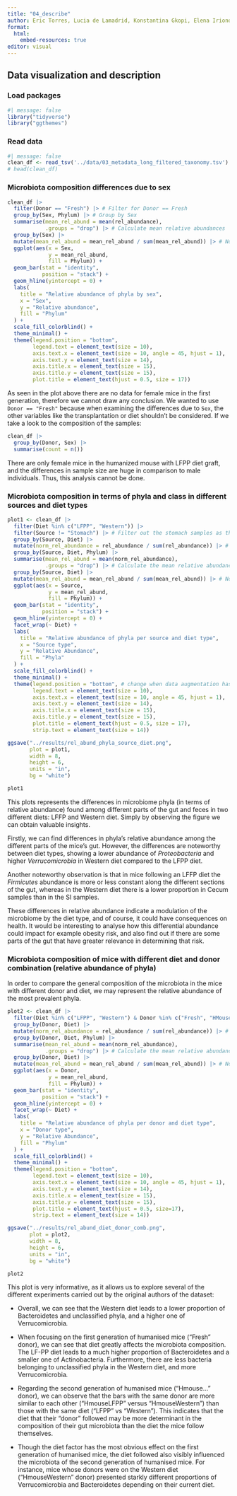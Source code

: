 ```yaml
---
title: "04_describe"
author: Eric Torres, Lucia de Lamadrid, Konstantina Gkopi, Elena Iriondo and Jorge Santiago
format:
  html:
    embed-resources: true
editor: visual
---
```


## Data visualization and description

### Load packages

```r
#| message: false 
library("tidyverse")
library("ggthemes")
```

### Read data

```r
#| message: false 
clean_df <- read_tsv('../data/03_metadata_long_filtered_taxonomy.tsv')
# head(clean_df)
```

### Microbiota composition differences due to sex

```r
clean_df |> 
  filter(Donor == "Fresh") |> # Filter for Donor == Fresh
  group_by(Sex, Phylum) |> # Group by Sex
  summarise(mean_rel_abund = mean(rel_abundance), 
            .groups = "drop") |> # Calculate mean relative abundances
  group_by(Sex) |> 
  mutate(mean_rel_abund = mean_rel_abund / sum(mean_rel_abund)) |> # Normalize mean abundances so that the total for each sex
  ggplot(aes(x = Sex,
             y = mean_rel_abund,
             fill = Phylum)) + 
  geom_bar(stat = "identity",
           position = "stack") +
  geom_hline(yintercept = 0) +
  labs(
    title = "Relative abundance of phyla by sex",
    x = "Sex",
    y = "Relative abundance",
    fill = "Phylum"
  ) +
  scale_fill_colorblind() +
  theme_minimal() +
  theme(legend.position = "bottom",
        legend.text = element_text(size = 10),
        axis.text.x = element_text(size = 10, angle = 45, hjust = 1),
        axis.text.y = element_text(size = 14),
        axis.title.x = element_text(size = 15), 
        axis.title.y = element_text(size = 15),
        plot.title = element_text(hjust = 0.5, size = 17))

```

As seen in the plot above there are no data for female mice in the first generation, therefore we cannot draw any conclusion. We wanted to use `Donor == "Fresh"` because when examining the differences due to `Sex`, the other variables like the transplantation or diet shouldn't be considered. If we take a look to the composition of the samples:

```r
clean_df |> 
  group_by(Donor, Sex) |> 
  summarise(count = n())
```

There are only female mice in the humanized mouse with LFPP diet graft, and the differences in sample size are huge in comparison to male individuals. Thus, this analysis cannot be done.

### Microbiota composition in terms of phyla and class in different sources and diet types

```r
plot1 <- clean_df |> 
  filter(Diet %in% c("LFPP", "Western")) |> 
  filter(Source != "Stomach") |> # Filter out the stomach samples as there are none in LFPP
  group_by(Source, Diet) |> 
  mutate(norm_rel_abundance = rel_abundance / sum(rel_abundance)) |> # Normalize abundance within samples
  group_by(Source, Diet, Phylum) |> 
  summarise(mean_rel_abund = mean(norm_rel_abundance), 
            .groups = "drop") |> # Calculate the mean relative abundances
  group_by(Source, Diet) |> 
  mutate(mean_rel_abund = mean_rel_abund / sum(mean_rel_abund)) |> # Normalize mean abundances so that the total for each one is 1
  ggplot(aes(x = Source,
             y = mean_rel_abund,
             fill = Phylum)) + 
  geom_bar(stat = "identity",
           position = "stack") +
  geom_hline(yintercept = 0) +
  facet_wrap(~ Diet) + 
  labs(
    title = "Relative abundance of phyla per source and diet type",
    x = "Source type",
    y = "Relative Abundance",
    fill = "Phyla"
  ) +
  scale_fill_colorblind() +
  theme_minimal() +
  theme(legend.position = "bottom", # change when data augmentation has been done
        legend.text = element_text(size = 10),
        axis.text.x = element_text(size = 10, angle = 45, hjust = 1),
        axis.text.y = element_text(size = 14),
        axis.title.x = element_text(size = 15), 
        axis.title.y = element_text(size = 15),
        plot.title = element_text(hjust = 0.5, size = 17),
        strip.text = element_text(size = 14))

ggsave("../results/rel_abund_phyla_source_diet.png", 
       plot = plot1, 
       width = 8, 
       height = 6, 
       units = "in", 
       bg = "white")

plot1
```

This plots represents the differences in microbiome phyla (in terms of relative abundance) found among different parts of the gut and feces in two different diets: LFFP and Western diet. Simply by observing the figure we can obtain valuable insights.

Firstly, we can find differences in phyla's relative abundance among the different parts of the mice's gut. However, the differences are noteworthy between diet types, showing a lower abundance of *Proteobacteria* and higher *Verrucomicrobia* in Western diet compared to the LFPP diet.

Another noteworthy observation is that in mice following an LFFP diet the *Firmicutes* abundance is more or less constant along the different sections of the gut, whereas in the Western diet there is a lower proportion in Cecum samples than in the SI samples.

These differences in relative abundance indicate a modulation of the microbiome by the diet type, and of course, it could have consequences on health. It would be interesting to analyse how this differential abundance could impact for example obesity risk, and also find out if there are some parts of the gut that have greater relevance in determining that risk.

### Microbiota composition of mice with different diet and donor combination (relative abundance of phyla)

In order to compare the general composition of the microbiota in the mice with different donor and diet, we may represent the relative abundance of the most prevalent phyla.

```r
plot2 <- clean_df |> 
  filter(Diet %in% c("LFPP", "Western") & Donor %in% c("Fresh", "HMouseLFPP", "HMouseWestern") & Source !="Feces") |> 
  group_by(Donor, Diet) |> 
  mutate(norm_rel_abundance = rel_abundance / sum(rel_abundance)) |> # Normalize abundance within samples
  group_by(Donor, Diet, Phylum) |> 
  summarise(mean_rel_abund = mean(norm_rel_abundance), 
            .groups = "drop") |> # Calculate the mean relative abundances
  group_by(Donor, Diet) |> 
  mutate(mean_rel_abund = mean_rel_abund / sum(mean_rel_abund)) |> # Normalize mean abundances so that the total for each one is 1
  ggplot(aes(x = Donor,
             y = mean_rel_abund,
             fill = Phylum)) + 
  geom_bar(stat = "identity",
           position = "stack") +
  geom_hline(yintercept = 0) +
  facet_wrap(~ Diet) + 
  labs(
    title = "Relative abundance of phyla per donor and diet type",
    x = "Donor type",
    y = "Relative Abundance",
    fill = "Phylum"
  ) +
  scale_fill_colorblind() +
  theme_minimal() +
  theme(legend.position = "bottom",
        legend.text = element_text(size = 10),
        axis.text.x = element_text(size = 10, angle = 45, hjust = 1),
        axis.text.y = element_text(size = 14),
        axis.title.x = element_text(size = 15), 
        axis.title.y = element_text(size = 15),
        plot.title = element_text(hjust = 0.5, size=17),
        strip.text = element_text(size = 14))

ggsave("../results/rel_abund_diet_donor_comb.png", 
       plot = plot2, 
       width = 8, 
       height = 6, 
       units = "in", 
       bg = "white")

plot2
```

This plot is very informative, as it allows us to explore several of the different experiments carried out by the original authors of the dataset:

-   Overall, we can see that the Western diet leads to a lower proportion of Bacteroidetes and unclassified phyla, and a higher one of Verrucomicrobia*.*

-   When focusing on the first generation of humanised mice ("Fresh" donor), we can see that diet greatly affects the microbiota composition. The LF-PP diet leads to a much higher proportion of Bacteroidetes and a smaller one of Actinobacteria. Furthermore, there are less bacteria belonging to unclassified phyla in the Western diet, and more Verrucomicrobia*.*

-   Regarding the second generation of humanised mice ("Hmouse..." donor), we can observe that the bars with the same donor are more similar to each other ("HmouseLFPP" versus "HmouseWestern") than those with the same diet ("LFPP" vs "Western"). This indicates that the diet that their "donor" followed may be more determinant in the composition of their gut microbiota than the diet the mice follow themselves.

-   Though the diet factor has the most obvious effect on the first generation of humanised mice, the diet followed also visibly influenced the microbiota of the second generation of humanised mice. For instance, mice whose donors were on the Western diet ("HmouseWestern" donor) presented starkly different proportions of Verrucomicrobia and Bacteroidetes depending on their current diet.
